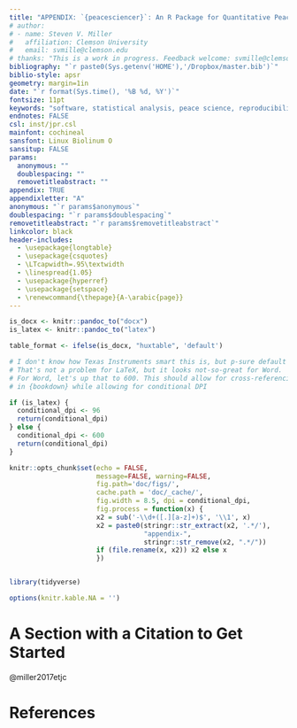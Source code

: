 ```yaml
---
title: "APPENDIX: `{peacesciencer}`: An R Package for Quantitative Peace Science Research"
# author:
# - name: Steven V. Miller
#   affiliation: Clemson University
#   email: svmille@clemson.edu
# thanks: "This is a work in progress. Feedback welcome: svmille@clemson.edu."
bibliography: "`r paste0(Sys.getenv('HOME'),'/Dropbox/master.bib')`"
biblio-style: apsr
geometry: margin=1in
date: "`r format(Sys.time(), '%B %d, %Y')`"
fontsize: 11pt
keywords: "software, statistical analysis, peace science, reproducibility"
endnotes: FALSE
csl: inst/jpr.csl
mainfont: cochineal
sansfont: Linux Biolinum O
sansitup: FALSE
params:
  anonymous: ""
  doublespacing: ""
  removetitleabstract: ""
appendix: TRUE
appendixletter: "A"
anonymous: "`r params$anonymous`"
doublespacing: "`r params$doublespacing`"
removetitleabstract: "`r params$removetitleabstract`"
linkcolor: black
header-includes:
  - \usepackage{longtable}
  - \usepackage{csquotes}
  - \LTcapwidth=.95\textwidth
  - \linespread{1.05}
  - \usepackage{hyperref}
  - \usepackage{setspace}
  - \renewcommand{\thepage}{A-\arabic{page}}
---
```


```r
is_docx <- knitr::pandoc_to("docx")
is_latex <- knitr::pandoc_to("latex")

table_format <- ifelse(is_docx, "huxtable", 'default')

# I don't know how Texas Instruments smart this is, but p-sure default DPI is 96.
# That's not a problem for LaTeX, but it looks not-so-great for Word.
# For Word, let's up that to 600. This should allow for cross-referencing 
# in {bookdown} while allowing for conditional DPI

if (is_latex) {
  conditional_dpi <- 96
  return(conditional_dpi)
} else {
  conditional_dpi <- 600
  return(conditional_dpi)
} 

knitr::opts_chunk$set(echo = FALSE,
                      message=FALSE, warning=FALSE,
                      fig.path='doc/figs/',
                      cache.path = 'doc/_cache/',
                      fig.width = 8.5, dpi = conditional_dpi,
                      fig.process = function(x) {
                      x2 = sub('-\\d+([.][a-z]+)$', '\\1', x)
                      x2 = paste0(stringr::str_extract(x2, '.*/'), 
                                  "appendix-", 
                                  stringr::str_remove(x2, ".*/"))
                      if (file.rename(x, x2)) x2 else x
                      })


library(tidyverse)

options(knitr.kable.NA = '')
```

\tableofcontents
\newpage


# A Section with a Citation to Get Started

@miller2017etjc

\newpage

# References

\setlength{\parskip}{6pt}
